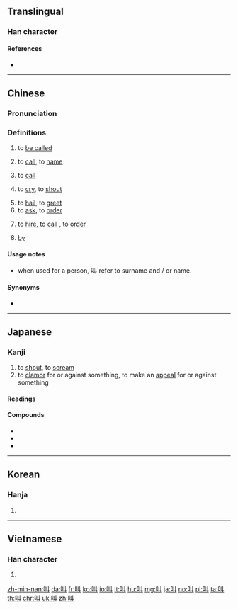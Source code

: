 ==Translingual==
{{stroke order}}
{{stroke order|type=animate}}

===Han character===
{{Han char|rn=30|rad=口|as=02|sn=5|four=64000|canj=RVL|ids=⿰口丩}}

====References====
* {{Han ref|kx=0172.060|dkj=03240|dj=0383.020|hdz=10573.020|uh=53EB|ud=21483|bh=A573|bd=42355}}

----

==Chinese==
{{zh-forms}}

===Pronunciation===
{{zh-pron
|m=jiào
|ma=y
|c=giu3
|mn=kiò
|w=2qiau
|mc=y
|oc=y
|cat=v,prep
}}

===Definitions===
{{zh-hanzi}}

# to [[be called]]
#: {{zh-usex|你 '''叫''' 什么 名字？|What is your name?}}
#: {{zh-usex|這 '''叫''' 什么？|How do you '''call''' this? / What '''is it called'''?}}
# to [[call]], to [[name]]
#: {{zh-usex|我們 經常 '''叫''' 他 的 綽號|We often '''call''' him by his nickname.}}
#: {{zh-usex|我 可以 '''叫''' 他 ^@戴夫 吗？|May I '''call''' him Dave?}}
# to [[call]] {{qualifier|someone}}
#: {{zh-usex|叫 警察|to call the police}}
#: {{zh-usex|要是 需要 什么，我 就 '''叫''' 你。|I' ll '''call''' you if anything is needed.}}
# to [[cry]], to [[shout]]
#: {{zh-usex|狗叫|bark}}
#: {{zh-usex|她 高興 地 '''叫''' 起來，投入 了 她 母親 的 懷抱。|With a '''cry''' of joy, she fell into her mother's arms.}}
# to [[hail]], to [[greet]]
# to [[ask]], to [[order]]
#: {{zh-usex|'''叫''' 他 待 在 家裡。|'''Ask''' her to stay home.}}
#: {{zh-usex|醫生 '''叫''' 他 休息 幾 天。|The doctor '''told''' him to lay off a couple of days.}}
# to [[hire]], to [[call]] {{qualifier|a taxi}}, to [[order]] {{qualifier|in a restaurant, in a shop}}
#: {{zh-usex|我 給 你 '''叫''' 什么 菜？ 肉 排 還是 魚？|What shall I '''order''' for you? Steak or fish?}}
# {{non-gloss definition|(used in a passive sentence to introduce the agent)}} [[by]]
#: {{zh-usex|莊稼 '''叫''' 大水 沖 跑 了。|The crops were washed away '''by''' the flood.}}

====Usage notes====
* {{sense|to call, to be called}} when used for a person, 叫 refer to surname and / or name.

====Synonyms====
* {{zh-l|姓|xìng|to be surnamed}}

{{zh-cat|Beginning}}

----

==Japanese==

===Kanji===
{{ja-kanji|grade=c|rs=口02}}

# to [[shout]], to [[scream]]
# to [[clamor]] for or against something, to make an [[appeal]] for or against something

====Readings====
{{ja-readings
|goon=[[きょう]] (kyō), {{qualifier|historical}} [[けう]] (keu)
|kanon=[[きょう]] (kyō), {{qualifier|historical}} [[けう]] (keu)
|kun=[[さけぶ]] ([[叫ぶ]], sakebu)
}}

====Compounds====
{{der-top|Compounds}}
* {{ja-r|哀叫|あいきょう}}
* {{ja-r|阿鼻叫喚|あびきょうかん}}
* {{ja-r|熱叫|ねっきょう}}
{{der-bottom}}

----

==Korean==

===Hanja===
{{ko-hanja|hangeul=규|mr=kyu}}

# {{defn|lang=ko|sort=口02}}

----

==Vietnamese==

===Han character===
{{vi-hantu|[[khiếu]], [[kêu]], [[kíu]]|rs=口02}}

# {{defn|lang=vi|sort=口02}}

[[zh-min-nan:叫]]
[[da:叫]]
[[fr:叫]]
[[ko:叫]]
[[io:叫]]
[[it:叫]]
[[hu:叫]]
[[mg:叫]]
[[ja:叫]]
[[no:叫]]
[[pl:叫]]
[[ta:叫]]
[[th:叫]]
[[chr:叫]]
[[uk:叫]]
[[zh:叫]]